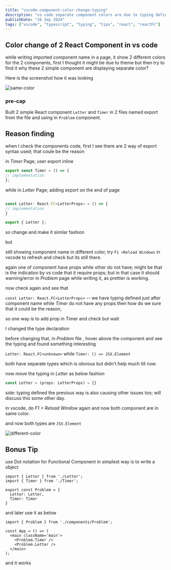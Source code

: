```yaml
---
title: "vscode-component-color-change-typing"
description: "vs code separate component colors are due to typing definition of components"
publishDate: "26 Sep 2024"
tags: ["vscode", "typescript", "typing", "tips", "react", "reactFC"]
---
```



## Color change of 2 React Component in vs code

while writing imported component name in a page, it show 2 different colors for the 2 components, first I thought it might be due to theme but then try to find it why these 2 simple component are displaying separate color?

Here is the screenshot how it was looking

![same-color](./same-component-color.png)

### pre-cap

Built 2 simple React component `Letter` and `Timer` in 2 files named export from the file and using in `Problem` component.

## Reason finding

when I check the components code, first I see there are 2 way of export syntax used; that coule be the reason

in *Timer* Page; user export inline

```ts  title='Timer.tsx'
export const Timer = () => {
// implementation
};

```

while in *Letter* Page; adding export on the end of page

```ts title='Letter.tsx'

const Letter: React.FC<LetterProps> = () => {
// implementation
}

export { Letter };
```

so change and make it similar fashion

but

still showing component name in different color, try `F1 >Reload Windows` in vscode to refresh and check but its still there.

again one of component have props while other do not have; might be that is the indication by vs code that it require props; but in that case it should  warning/error in *Problem* page while writing it, as prettier is working.

now check again and see that

`const Letter: React.FC<LetterProps>` -- we have typing defined just after component name while *Timer* do not have any props then how do we sure that it could be the reason,

so one way is to add prop in Timer and check but wait

I changed the type declaration

before changing that,  in *Problem* file , hover above the component and see the typing  and found something interesting

`Letter: React.FC<unknown>` while `Timer: () => JSX.Element`

both have separate types which is obvious but didn't help much till now.

now move the typing in *Letter* as below fashion

```ts title='Letter.tsx'
const Letter = (props: LetterProps) = {}
```

side: typing defined the previous way is also causing other issues too; will discuss this some other day.

in vscode, do  *F1 > Reload Window* again and now both component are in same color.

and now both types are `JSX.Element`

![different-color](./different-component-color.png)

## Bonus Tip

use Dot notation for Functional Component in simplest way is to write a object

```tsx title='Problem.tsx'
import { Letter } from './Letter';
import { Timer } from './Timer';

export const Problem = {
  Letter: Letter,
  Timer: Timer
}
```

and later use it as below

```tsx title='App.tsx'
import { Problem } from './components/Problem';

const App = () => (
  <main className='main'>
    <Problem.Timer />
    <Problem.Letter />
  </main>
);
```

and it works
